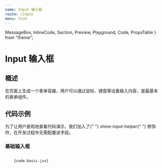 ```yaml
---
name: Input 输入框
route: /input
menu: form
---
```


  MessageBox,
  InlineCode,
  Section,
  Preview,
  Playground,
  Code,
  PropsTable
} from "theme";

# Input 输入框

## 概述
在页面上生成一个表单容器，用户可以通过鼠标、键盘等设备输入内容，是最基本的表单组件。

## 代码示例

<MessageBox messageType="info">
  为了让用户直观地查看代码演示，我们加入了{" "}
  <InlineCode>shine-input-helper</InlineCode>{" "}
  修饰符，在开发过程中无需配置该字段。
</MessageBox>

### 基础输入框

<Section>
  <Preview>
    <Playground>
       <JsxParser {...code.basic} />
    </Playground>

  </Preview>
  <Code>
    {code.basic.jsx}
  </Code>
</Section>
